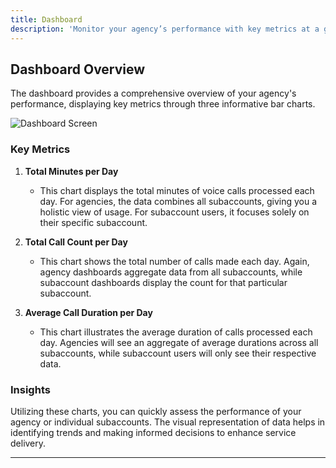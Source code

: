 ```yaml
---
title: Dashboard
description: 'Monitor your agency’s performance with key metrics at a glance.'
---
```


## Dashboard Overview

The dashboard provides a comprehensive overview of your agency's performance, displaying key metrics through three informative bar charts. 

![Dashboard Screen](/images/vapify-dashboard.png)

### Key Metrics

1. **Total Minutes per Day**
   - This chart displays the total minutes of voice calls processed each day. For agencies, the data combines all subaccounts, giving you a holistic view of usage. For subaccount users, it focuses solely on their specific subaccount.

2. **Total Call Count per Day**
   - This chart shows the total number of calls made each day. Again, agency dashboards aggregate data from all subaccounts, while subaccount dashboards display the count for that particular subaccount.

3. **Average Call Duration per Day**
   - This chart illustrates the average duration of calls processed each day. Agencies will see an aggregate of average durations across all subaccounts, while subaccount users will only see their respective data.

### Insights

Utilizing these charts, you can quickly assess the performance of your agency or individual subaccounts. The visual representation of data helps in identifying trends and making informed decisions to enhance service delivery.

---

